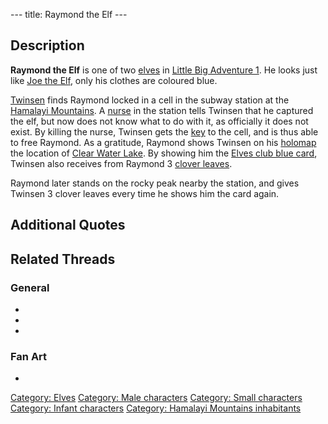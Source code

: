 ---
title: Raymond the Elf
---

{{Character|
Name=Raymond the Elf|
Image=Raymond.gif|
Race=[[Elf]]|
Gender=Male|
Size=Small|
Age=Kid}}

{{Quote|
Quote=I am Raymond-the-Elf, to show my gratitude, I will indicate the location of the Clear Water Lake to you. It is to the North-West, in the Hamalayi mountains (look on your Holomap). If you play the flute there, you will find an important element of the prophecy. And if you have a membership card you can show me, I've something else for you.|
Character=[[Raymond the Elf]]}}

==Description==

'''Raymond the Elf''' is one of two [[elf|elves]] in [[Little Big Adventure 1]]. He looks just like [[Joe the Elf]], only his clothes are coloured blue.

[[Twinsen]] finds Raymond locked in a cell in the subway station at the [[Hamalayi Mountains]]. A [[nurse]] in the station tells Twinsen that he captured the elf, but now does not know what to do with it, as officially it does not exist. By killing the nurse, Twinsen gets the [[key]] to the cell, and is thus able to free Raymond. As a gratitude, Raymond shows Twinsen on his [[holomap]] the location of [[Clear Water Lake]]. By showing him the [[Elves club blue card]], Twinsen also receives from Raymond 3 [[clover leaves]].

Raymond later stands on the rocky peak nearby the station, and gives Twinsen 3 clover leaves every time he shows him the card again.

==Additional Quotes==

{{Quote|
Quote=I am Raymond-the-Elf, to show my gratitude, I will indicate the location of the Clear Water Lake to you. It is to the North-West, in the Hamalayi mountains (look on your Holomap). If you play the flute there, you will find an important element of the prophecy. And in a grotto near the temple of Bù, you'll find one of my fellow elves, he'll be able to get you a blue card.|
Character=[[Raymond the Elf]]}}

{{Quote|
Quote=Hello fellow elf.|
Character=[[Raymond the Elf]]}}

== Related Threads ==
=== General ===
* {{thread|id=7689|title="the Elf"}}
* {{thread|id=6418|title=Elves and magic powers}}
* {{thread|id=6295|title=another weird quote}}

=== Fan Art ===
* {{thread|id=3150|title=My first Lba image}}

[[Category: Elves]]
[[Category: Male characters]]
[[Category: Small characters]]
[[Category: Infant characters]]
[[Category: Hamalayi Mountains inhabitants]]